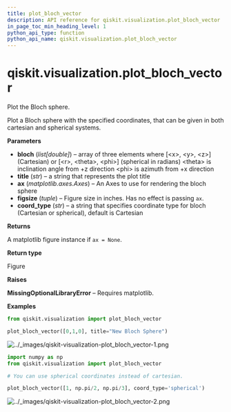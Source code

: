 ```yaml
---
title: plot_bloch_vector
description: API reference for qiskit.visualization.plot_bloch_vector
in_page_toc_min_heading_level: 1
python_api_type: function
python_api_name: qiskit.visualization.plot_bloch_vector
---
```


# qiskit.visualization.plot\_bloch\_vector

<Function id="qiskit.visualization.plot_bloch_vector" github="https://github.com/qiskit/qiskit/tree/stable/0.23/qiskit/visualization/state_visualization.py" signature="plot_bloch_vector(bloch, title='', ax=None, figsize=None, coord_type='cartesian')">
  Plot the Bloch sphere.

  Plot a Bloch sphere with the specified coordinates, that can be given in both cartesian and spherical systems.

  **Parameters**

  *   **bloch** (*list\[double]*) – array of three elements where \[\<x>, \<y>, \<z>] (Cartesian) or \[\<r>, \<theta>, \<phi>] (spherical in radians) \<theta> is inclination angle from +z direction \<phi> is azimuth from +x direction
  *   **title** (*str*) – a string that represents the plot title
  *   **ax** (*matplotlib.axes.Axes*) – An Axes to use for rendering the bloch sphere
  *   **figsize** (*tuple*) – Figure size in inches. Has no effect is passing `ax`.
  *   **coord\_type** (*str*) – a string that specifies coordinate type for bloch (Cartesian or spherical), default is Cartesian

  **Returns**

  A matplotlib figure instance if `ax = None`.

  **Return type**

  Figure

  **Raises**

  **MissingOptionalLibraryError** – Requires matplotlib.

  **Examples**

  ```python
  from qiskit.visualization import plot_bloch_vector

  plot_bloch_vector([0,1,0], title="New Bloch Sphere")
  ```

  ![../\_images/qiskit-visualization-plot\_bloch\_vector-1.png](/images/api/qiskit/0.41/qiskit-visualization-plot_bloch_vector-1.png)

  ```python
  import numpy as np
  from qiskit.visualization import plot_bloch_vector

  # You can use spherical coordinates instead of cartesian.

  plot_bloch_vector([1, np.pi/2, np.pi/3], coord_type='spherical')
  ```

  ![../\_images/qiskit-visualization-plot\_bloch\_vector-2.png](/images/api/qiskit/0.41/qiskit-visualization-plot_bloch_vector-2.png)
</Function>

